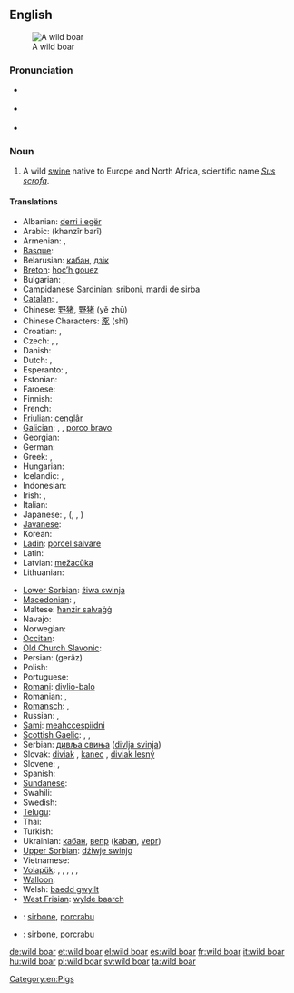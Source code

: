 {{wikipedia}}
==English==
[[Image:Zwijntje.JPG|thumb|A wild boar]]

===Pronunciation===
* {{a|US}} {{IPA|/ˈwaɪld ˈboɹ/}}
* {{a|RP}} {{IPA|/ˈwaɪld ˈbɔː/}}
* {{audio|en-uk-wild boar.ogg|Audio (UK)}}

===Noun===
{{en-noun|sg=[[wild]] [[boar]]}}

# A wild [[swine]] native to Europe and North Africa, scientific name ''[[Sus scrofa]]''.

====Translations====
{{trans-top|''Sus scrofa''}}
* Albanian: [[derri i egër]]
* Arabic: {{Arab|[[خنزير بري]]}} (khanzîr barî) {{m}}
* Armenian: {{t-|hy|վայրի խոզ|tr=vayri xoz}}, {{t-|hy|վարազ|tr=varaz}}
* [[Basque]]: {{t|eu|basurde}}
* Belarusian: [[кабан]], [[дзік]]
* [[Breton]]: [[hoc’h gouez]]
* Bulgarian: {{t|bg|дива свиня|tr=diva svinja}} {{g|bg}}, {{t|bg|глиган|m}}
* [[Campidanese Sardinian]]: [[sriboni]], [[mardi de sirba]]
* [[Catalan]]: {{t|ca|senglar|m}}, {{t|ca|porc senglar|m}}
* Chinese: [[野猪]], [[野猪]] (yě zhū)
* Chinese Characters: [[豕]] (shǐ)
* Croatian: {{t|hr|divlja svinja}} {{g|hr}}, {{t-|hr|vepar|m}}
* Czech: {{t-|cs|divočák|m}}, {{t|cs|kanec|m}}, {{t|cs|prase divoké}} {{g|cs}}
* Danish: {{t-|da|vildsvin|c}}
* Dutch: {{t+|nl|everzwijn|n}}, {{t+|nl|wild zwijn|n}}
* Esperanto: {{t-|eo|apro|xs=Esperanto}}, {{t|eo|sovaĝa porko}}
* Estonian: {{t-|et|metssiga}}
* Faroese: {{t|fo|villsvín}}
* Finnish: {{t-|fi|villisika}}
* French: {{t+|fr|sanglier|m}}
* [[Friulian]]: [[cenglâr]]
* [[Galician]]: {{t+|gl|xabaril|m|xs=Galician}}, {{t-|gl|xabarín|m|xs=Galician}}, [[porco bravo]] {{m}}
* Georgian: {{t|ka|ქოს­მე­ნი|tr=kosmeni|sc=Geor}}
* German: {{t+|de|Wildschwein|n}}
* Greek: {{t+|el|κάπρος|m|tr=kápros}}, {{t+|el|αγριογούρουνο|n|tr=agriogúruno}}
* Hungarian: {{t+|hu|vaddisznó}}
* Icelandic: {{t-|is|villisvín|n}}, {{t-|is|villigöltur|m}}
* Indonesian: {{t-|id|babi hutan|xs=Indonesian}}
* Irish: {{t|ga|torc|m}}, {{t|ga|torc allta|m}}
* Italian: {{t+|it|cinghiale|m}}
* Japanese: {{t|ja|野猪|tr=yacho}}, {{t|ja|猪}} ({{t|ja|いのしし}}, {{t|ja|イノシシ}}, {{t|ja|inoshishi}})
* [[Javanese]]: {{t-|jv|celeng|xs=Javanese}}
* Korean: {{t|ko|멧돼지|tr=metdwaeji}}
* [[Ladin]]: [[porcel salvare]]
* Latin: {{t|la|aper|m}}
* Latvian: [[mežacūka]]
* Lithuanian: {{t+|lt|šernas|xs=Lithuanian}}
{{trans-mid}}
* [[Lower Sorbian]]: [[źiwa swinja]]
* [[Macedonian]]: {{t|mk|дива свиња|tr=diva svinja}} {{g|mk}}, {{t-|mk|вепар|m|tr=vépar}}
* Maltese: [[ħanżir salvaġġ]]
* Navajo: {{tø|nv|bisóodi ałchiní}}
* Norwegian: {{t+|no|villsvin|n}}
* [[Occitan]]: {{t+|oc|singlar|m|xs=Occitan}}
* [[Old Church Slavonic]]: {{tø|cu|вєпрь|m|tr=veprĭ|sc=Cyrs}}
* Persian: {{fa-Arab|[[گراز]]}} (gerâz)
* Polish: {{t+|pl|dzik|m}}
* Portuguese: {{t+|pt|javali|m}}
* [[Romani]]: [[divlio-balo]] {{m}}
* Romanian: {{t-|ro|mistreț}}, {{t-|ro|vier}}
* [[Romansch]]: {{t|rm|ver|m}}, {{t|rm|portg selvadi|m}}
* Russian: {{t+|ru|кабан|m|tr=kabán}}, {{t+|ru|вепрь|m|tr=vépr'}}
* [[Sami]]: [[meahccespiidni]]
* [[Scottish Gaelic]]: {{t-|gd|torc|m|xs=Scottish Gaelic}}, {{t-|gd|torc allaidh|m|xs=Scottish Gaelic}}, {{t-|gd|torc fiadhaich|m|xs=Scottish Gaelic}}
* Serbian: [[дивљa свиња]] ([[divlja svinja]])
* Slovak: [[diviak]] {{m}}, [[kanec]] {{m}}, [[diviak lesný]]
* Slovene: {{t|sl|divji prašič}} {{g|sl}}, {{t+|sl|merjasec|m}}
* Spanish: {{t+|es|jabalí|m}}
* [[Sundanese]]: {{t+|su|bagong|xs=Sundanese}}
* Swahili: {{t|sw|jivi}}
* Swedish: {{t+|sv|vildsvin|c}}
* [[Telugu]]: {{t+|te|పంది|tr=paMdi}}
* Thai: {{t|th|หมูป่า}}
* Turkish: {{t+|tr|yaban domuzu}}
* Ukrainian: [[кабан]], [[вепр]] ([[kaban]], [[vepr]])
* [[Upper Sorbian]]: [[dźiwje swinjo]]
* Vietnamese: {{t+|vi|lợn rừng|xs=Vietnamese}}
* [[Volapük]]: {{qualifier|male or female}} {{t|vo|saglied}}, {{qualifier|male}} {{t|vo|hisaglied}}, {{qualifier|female}} {{t|vo|jisaglied}}, {{qualifier|male or female offspring, young}} {{t|vo|sagliedül}}, {{qualifier|male offspring}} {{t|vo|hisagliedül}}, {{qualifier|female offspring}} {{t|vo|jisagliedül}}
* [[Walloon]]: {{t|wa|singlé}}
* Welsh: [[baedd gwyllt]]
* [[West Frisian]]: [[wylde baarch]]
{{trans-bottom}}

{{checktrans-top}}
* {{ttbc|sdn}}: [[sirbone]], [[porcrabu]] {{m}}
{{trans-mid}}
* {{ttbc|sdc}}: [[sirbone]], [[porcrabu]] {{m}}
{{trans-bottom}}

{{commons}}

[[Category:en:Pigs]]

[[de:wild boar]]
[[et:wild boar]]
[[el:wild boar]]
[[es:wild boar]]
[[fr:wild boar]]
[[it:wild boar]]
[[hu:wild boar]]
[[pl:wild boar]]
[[sv:wild boar]]
[[ta:wild boar]]